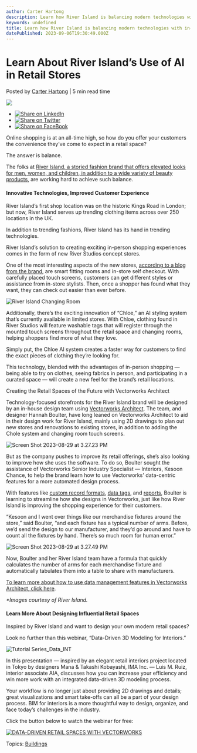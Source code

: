 ```yaml
---
author: Carter Hartong
description: Learn how River Island is balancing modern technologies with in-person shopping to create a unique retail experience.
keywords: undefined
title: Learn how River Island is balancing modern technologies with in-person shopping to create a unique retail experience. 
datePublished: 2023-09-06T19:30:49.000Z
---
```

  

# Learn About River Island’s Use of AI in Retail Stores

 Posted by [Carter Hartong](https://blog.vectorworks.net/author/carter-hartong) | 5 min read time 

![](https://blog.vectorworks.net/hubfs/Blog%20Images/230829_INT%20River%20Island/20230505_DrawCreative_RiverStudio_TraffordCentre_485.jpg) 

* [![Share on LinkedIn](https://2659751.fs1.hubspotusercontent-na1.net/hubfs/2659751/michaelDemo/share-LI.png)](http://www.linkedin.com/shareArticle?mini=true&url=https%3A%2F%2Fblog.vectorworks.net%2Fsee-how-river-island-are-designing-retail-spaces-for-the-future)
* [![Share on Twitter](https://2659751.fs1.hubspotusercontent-na1.net/hubfs/2659751/michaelDemo/share-TW.png)](https://www.twitter.com/share?text=Learn%20About%20River%20Island’s%20Use%20of%20AI%20in%20Retail%20Stores&url=https%3A%2F%2Fblog.vectorworks.net%2Fsee-how-river-island-are-designing-retail-spaces-for-the-future&via=PMGTweets)
* [![Share on FaceBook](https://2659751.fs1.hubspotusercontent-na1.net/hubfs/2659751/michaelDemo/share-FB.png)](https://www.facebook.com/sharer/sharer.php?u=https%3A%2F%2Fblog.vectorworks.net%2Fsee-how-river-island-are-designing-retail-spaces-for-the-future)

Online shopping is at an all-time high, so how do you offer your customers the convenience they’ve come to expect in a retail space?

The answer is balance.

The folks at [River Island, a storied fashion brand that offers elevated looks for men, women, and children, in addition to a wide variety of beauty products](https://www.riverisland.com/), are working hard to achieve such balance.

#### Innovative Technologies, Improved Customer Experience

River Island’s first shop location was on the historic Kings Road in London; but now, River Island serves up trending clothing items across over 250 locations in the UK.

In addition to trending fashions, River Island has its hand in trending technologies.

River Island’s solution to creating exciting in-person shopping experiences comes in the form of new River Studios concept stores.

One of the most interesting aspects of the new stores, [according to a blog from the brand](https://www.riverisland.com/editorial/welcome-to-river-island), are smart fitting rooms and in-store self checkout. With carefully placed touch screens, customers can get different styles or assistance from in-store stylists. Then, once a shopper has found what they want, they can check out easier than ever before.

![River Island Changing Room](https://blog.vectorworks.net/hs-fs/hubfs/Blog%20Images/230829_INT%20River%20Island/River%20Island%20Changing%20Room.png?width=1440&height=1207&name=River%20Island%20Changing%20Room.png)

Additionally, there’s the exciting innovation of “Chloe,” an AI styling system that’s currently available in limited stores. With Chloe, clothing found in River Studios will feature washable tags that will register through the mounted touch screens throughout the retail space and changing rooms, helping shoppers find more of what they love.

Simply put, the Chloe AI system creates a faster way for customers to find the exact pieces of clothing they’re looking for.

This technology, blended with the advantages of in-person shopping — being able to try on clothes, seeing fabrics in person, and participating in a curated space — will create a new feel for the brand’s retail locations.

Creating the Retail Spaces of the Future with Vectorworks Architect

Technology-focused storefronts for the River Island brand will be designed by an in-house design team using [Vectorworks Architect](https://www.vectorworks.net/architect). The team, and designer Hannah Boulter, have long leaned on Vectorworks Architect to aid in their design work for River Island, mainly using 2D drawings to plan out new stores and renovations to existing stores, in addition to adding the Chole system and changing room touch screens.

![Screen Shot 2023-08-29 at 3.27.23 PM](https://blog.vectorworks.net/hs-fs/hubfs/Blog%20Images/230829_INT%20River%20Island/Screen%20Shot%202023-08-29%20at%203.27.23%20PM.png?width=1440&height=1021&name=Screen%20Shot%202023-08-29%20at%203.27.23%20PM.png)

But as the company pushes to improve its retail offerings, she’s also looking to improve how she uses the software. To do so, Boulter sought the assistance of Vectorworks Senior Industry Specialist — Interiors, Kesoon Chance, to help the brand learn how to use Vectorworks' data-centric features for a more automated design process.

With features like [custom record formats](https://app-help.vectorworks.net/2023/eng/VW2023%5FGuide/Database/Record%20format%5Fdatabase%5Fconnection.htm?rhhlterm=custom%20record%20records&rhsearch=custom%20records), [data tags](https://app-help.vectorworks.net/2023/eng/VW2023%5FGuide/Annotation2/Adding%5Fdata%5Ftags%5Fand%5Flabels.htm?rhsearch=data%20tags&rhhlterm=data%20tags%20tag%20tagging%20tagged), and [reports](https://app-help.vectorworks.net/2023/eng/VW2023%5FGuide/RecordsSchedules/Creating%20reports.htm?rhhlterm=reports%20report&rhsearch=reports), Boulter is learning to streamline how she designs in Vectorworks, just like how River Island is improving the shopping experience for their customers.

“Kesoon and I went over things like our merchandise fixtures around the store,” said Boulter, “and each fixture has a typical number of arms. Before, we’d send the design to our manufacturer, and they’d go around and have to count all the fixtures by hand. There’s so much room for human error.”

![Screen Shot 2023-08-29 at 3.27.49 PM](https://blog.vectorworks.net/hs-fs/hubfs/Blog%20Images/230829_INT%20River%20Island/Screen%20Shot%202023-08-29%20at%203.27.49%20PM.png?width=1440&height=1018&name=Screen%20Shot%202023-08-29%20at%203.27.49%20PM.png)

Now, Boulter and her River Island team have a formula that quickly calculates the number of arms for each merchandise fixture and automatically tabulates them into a table to share with manufacturers.

[To learn more about how to use data management features in Vectorworks Architect, click here](../../../net/vectorworks/blog/data-driven-modeling-interiors.html).

_\*Images courtesy of River Island._

#### Learn More About Designing Influential Retail Spaces

Inspired by River Island and want to design your own modern retail spaces?

Look no further than this webinar, “Data-Driven 3D Modeling for Interiors.”

![Tutorial Series_Data_INT](https://blog.vectorworks.net/hs-fs/hubfs/Blog%20Images/220922_October%20Tutorial%20Series%20Data%20Driven/Tutorial%20Series_Data_INT.png?width=1440&height=800&name=Tutorial%20Series_Data_INT.png)

In this presentation — inspired by an elegant retail interiors project located in Tokyo by designers Mana & Takashi Kobayashi, IMA Inc. — Luis M. Ruiz, interior associate AIA, discusses how you can increase your efficiency and win more work with an integrated data-driven 3D modeling process.

Your workflow is no longer just about providing 2D drawings and details; great visualizations and smart take-offs can all be a part of your design process. BIM for interiors is a more thoughtful way to design, organize, and face today’s challenges in the industry. 

Click the button below to watch the webinar for free:

[![DATA-DRIVEN RETAIL SPACES WITH VECTORWORKS](https://no-cache.hubspot.com/cta/default/3018241/7341108a-1079-40bb-89f7-5382cae507ea.png)](https://cta-redirect.hubspot.com/cta/redirect/3018241/7341108a-1079-40bb-89f7-5382cae507ea) 

 Topics: [Buildings](https://blog.vectorworks.net/topic/buildings) 

  